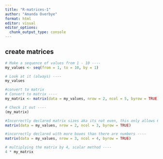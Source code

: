 ```yaml
---
title: "R-matrices-1"
author: "Amanda Overbye"
format: html
editor: visual
editor_options: 
  chunk_output_type: console
---
```


## 
## create matrices

```r
# Make a sequence of values from 1 - 10 ----
my_values <- seq(from = 1, to = 10, by = 1)

# Look at it (always) ----
my_values

#convert to matrix 
# Convert to matrix ----
my_matrix <- matrix(data = my_values, nrow = 2, ncol = 5, byrow = TRUE)

# Check it out ----
(my_matrix)
```

```r
#Incorrectly declared matrix sizes aka its not even, this only allows 6 spaces(2 x 6) for numbers but bc this is 1-10 by 1 it needs 10 spaces (2*5) ----
matrix(data = my_values, nrow = 2, ncol = 3, byrow = TRUE)
```


```r
#incorrectly declared with more boxes than there are numbers ----
matrix(data = my_values, nrow = 3, ncol = 4, byrow = TRUE)
```


```r
# multiplying the matrix by 4, scalar method ----
4 * my_matrix
```


